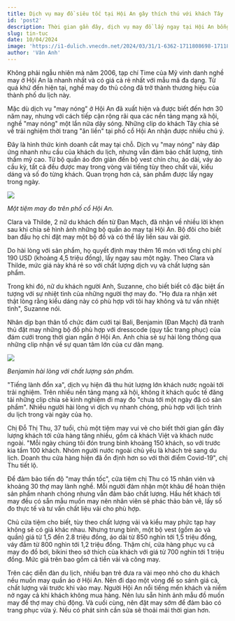 ---
title: Dịch vụ may đồ siêu tốc tại Hội An gây thích thú với khách Tây
id: 'post2'
description: Thời gian gần đây, dịch vụ may đồ lấy ngay tại Hội An bỗng hot trở lại và nhận được sự quan tâm đông đảo của du khách nước ngoài. .
slug: tin-tuc
date: 10/04/2024
image: 'https://i1-dulich.vnecdn.net/2024/03/31/1-6362-1711808698-1711855064-4723-1711855105.jpg?w=680&h=0&q=100&dpr=1&fit=crop&s=ZW1CYCvD4B0trgfmMNYS6g'
author: 'Vân Anh'
---

Không phải ngẫu nhiên mà năm 2006, tạp chí Time của Mỹ vinh danh nghề may ở Hội An là nhanh nhất và có giá cả rẻ nhất với mẫu mã đa dạng. Từ quá khứ đến hiện tại, nghề may đo thủ công đã trở thành thương hiệu của thành phố du lịch này.

Mặc dù dịch vụ "may nóng" ở Hội An đã xuất hiện và được biết đến hơn 30 năm nay, nhưng với cách tiếp cận rộng rãi qua các nền tảng mạng xã hội, nghề "may nóng" một lần nữa dậy sóng. Những clip do khách Tây chia sẻ về trải nghiệm thời trang "ăn liền" tại phố cổ Hội An nhận được nhiều chú ý.

Đây là hình thức kinh doanh cắt may tại chỗ. Dịch vụ "may nóng" này đáp ứng nhanh nhu cầu của khách du lịch, nhưng vẫn đảm bảo chất lượng, tính thẩm mỹ cao. Từ bộ quần áo đơn giản đến bộ vest chỉn chu, áo dài, váy áo cầu kỳ, tất cả đều được may trong vòng vài tiếng tùy theo chất vải, kiểu dáng và số đo từng khách. Quan trọng hơn cả, sản phẩm được lấy ngay trong ngày.

![](https://i1-dulich.vnecdn.net/2024/03/31/1-6362-1711808698-1711855064-4723-1711855105.jpg?w=680&h=0&q=100&dpr=1&fit=crop&s=ZW1CYCvD4B0trgfmMNYS6g)

_Một tiệm may đo trên phố cổ Hội An._

Clara và Thilde, 2 nữ du khách đến từ Đan Mạch, đã nhận về nhiều lời khen sau khi chia sẻ hình ảnh những bộ quần áo may tại Hội An. Bộ đôi cho biết ban đầu họ chỉ đặt may một bộ đồ và có thể lấy liền sau vài giờ.

Do hài lòng với sản phẩm, họ quyết định may thêm 16 món với tổng chi phí 190 USD (khoảng 4,5 triệu đồng), lấy ngay sau một ngày. Theo Clara và Thilde, mức giá này khá rẻ so với chất lượng dịch vụ và chất lượng sản phẩm.

Trong khi đó, nữ du khách người Anh, Suzanne, cho biết biết cô đặc biệt ấn tượng với sự nhiệt tình của những người thợ may đo. "Họ đưa ra nhận xét thật lòng rằng kiểu dáng này có phù hợp với tôi hay không và tư vấn nhiệt tình", Suzanne nói.

Nhân dịp bạn thân tổ chức đám cưới tại Bali, Benjamin (Đan Mạch) đã tranh thủ đặt may những bộ đồ phù hợp với dresscode (quy tắc trang phục) của đám cưới trong thời gian ngắn ở Hội An. Anh chia sẻ sự hài lòng thông qua những clip nhận về sự quan tâm lớn của cư dân mạng.

![](https://thegioianh.diendandoanhnghiep.vn/wp-content/uploads/2023/03/z4213783724590_a17ac0e5a91b69cc0076a32e0c874490_1_1.jpg)

_Benjamin hài lòng với chất lượng sản phẩm._

"Tiếng lành đồn xa", dịch vụ hiện đã thu hút lượng lớn khách nước ngoài tới trải nghiệm. Trên nhiều nền tảng mạng xã hội, không ít khách quốc tế đăng tải những clip chia sẻ kinh nghiệm đi may đo "chưa tới một ngày đã có sản phẩm". Nhiều người hài lòng vì dịch vụ nhanh chóng, phù hợp với lịch trình du lịch trong vài ngày của họ.

Chị Đỗ Thị Thu, 37 tuổi, chủ một tiệm may vui vẻ cho biết thời gian gần đây lượng khách tới cửa hàng tăng nhiều, gồm cả khách Việt và khách nước ngoài.
"Mỗi ngày chúng tôi đón trung bình khoảng 150 khách, so với trước kia tầm 100 khách. Nhóm người nước ngoài chủ yếu là khách trẻ sang du lịch. Doanh thu cửa hàng hiện đã ổn định hơn so với thời điểm Covid-19", chị Thu tiết lộ.

Để đảm bảo tiến độ "may thần tốc", cửa tiệm chị Thu có 15 nhân viên và khoảng 30 thợ may lành nghề. Mỗi người đảm nhận một khâu để hoàn thiện sản phẩm nhanh chóng nhưng vẫn đảm bảo chất lượng. Hầu hết khách tới may đều có sẵn mẫu muốn may nên nhân viên sẽ phác thảo bản vẽ, lấy số đo thực tế và tư vấn chất liệu vải cho phù hợp.

Chủ cửa tiệm cho biết, tùy theo chất lượng vải và kiểu may phức tạp hay không sẽ có giá khác nhau. Nhưng trung bình, một bộ vest (gồm áo và quần) giá từ 1,5 đến 2.8 triệu đồng, áo dài từ 850 nghìn tới 1,5 triệu đồng, váy đầm từ 800 nghìn tới 1,2 triệu đồng. Thậm chí, cửa hàng phục vụ cả may đo đồ bơi, bikini theo sở thích của khách với giá từ 700 nghìn tới 1 triệu đồng. Mức giá trên bao gồm cả tiền vải và công may.

Trên các diễn đàn du lịch, nhiều bạn trẻ đưa ra vài mẹo nhỏ cho du khách nếu muốn may quần áo ở Hội An. Nên đi dạo một vòng để so sánh giá cả, chất lượng vải trước khi vào may. Người Hội An nổi tiếng mến khách và niềm nở ngay cả khi khách không mua hàng. Nên lưu sẵn hình ảnh mẫu đồ muốn may để thợ may chủ động. Và cuối cùng, nên đặt may sớm để đảm bảo có trang phục vừa ý. Nếu có phát sinh cần sửa sẽ thoải mái thời gian hơn.
